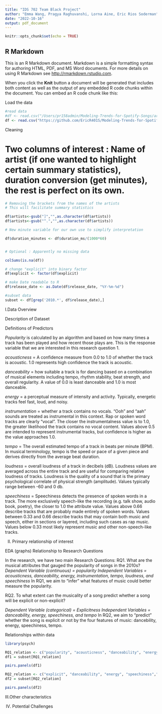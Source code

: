 ```yaml
---
title: "IDS 702 Team Black Project"
author: "Emma Wang, Pragya Raghuvanshi, Lorna Aine, Eric Rios Soderman"
date: "2022-10-16"
output: pdf_document
---
```


```r
knitr::opts_chunk$set(echo = TRUE)
```

## R Markdown

This is an R Markdown document. Markdown is a simple formatting syntax for authoring HTML, PDF, and MS Word documents. For more details on using R Markdown see <http://rmarkdown.rstudio.com>.

When you click the **Knit** button a document will be generated that includes both content as well as the output of any embedded R code chunks within the document. You can embed an R code chunk like this:


Load the data

```r
#read data
#df <- read.csv("/Users/pr158admin/Modeling-Trends-for-Spotify-Songs/archive/tracks.csv")
df <- read.csv("https://github.com/EricR401S/Modeling-Trends-for-Spotify-Songs/raw/main/archive/tracks.csv")
```

Cleaning

# Two columns of interest : Name of artist (if one wanted to highlight certain summary statistics), duration conversion (get minutes), the rest is perfect on its own. 


```r

# Removing the brackets from the names of the artists
# This will facilitate summary statistics

df$artists<-gsub("]","",as.character(df$artists))
df$artists<-gsub("^.","",as.character(df$artists))

# New minute variable for our own use to simplify interpretation

df$duration_minutes <- df$duration_ms/(1000*60)


# Optional : Apparently no missing data

colSums(is.na(df))

# change "explicit" into binary factor
df$explicit <- factor(df$explicit)

# make Date readable to R
df$release_date <- as.Date(df$release_date, "%Y-%m-%d")
```

```r
#subset data
subset <- df[grep('2010.*', df$release_date),]
```
I.Data Overview 

Description of Dataset




Definitions of Predictors

*Popularity* is calculated by an algorithm and based on how many times a track has been played and how recent those plays are. This is the response variable that we are interested in this research question 1.

*acousticness* = A confidence measure from 0.0 to 1.0 of whether the track is acoustic. 1.0 represents high confidence the track is acoustic.

*danceability* = how suitable a track is for dancing based on a combination of musical elements including tempo, rhythm stability, beat strength, and overall regularity. A value of 0.0 is least danceable and 1.0 is most danceable.

*energy* = a perceptual measure of intensity and activity. Typically, energetic tracks feel fast, loud, and noisy.

*instrumentation* = whether a track contains no vocals. "Ooh" and "aah" sounds are treated as instrumental in this context. Rap or spoken word tracks are clearly "vocal". The closer the instrumentalness value is to 1.0, the greater likelihood the track contains no vocal content. Values above 0.5 are intended to represent instrumental tracks, but confidence is higher as the value approaches 1.0.

*tempo* = The overall estimated tempo of a track in beats per minute (BPM). In musical terminology, tempo is the speed or pace of a given piece and derives directly from the average beat duration.

*loudness* = overall loudness of a track in decibels (dB). Loudness values are averaged across the entire track and are useful for comparing relative loudness of tracks. Loudness is the quality of a sound that is the primary psychological correlate of physical strength (amplitude). Values typically range between -60 and 0 db.

*speechiness* = Speechiness detects the presence of spoken words in a track. The more exclusively speech-like the recording (e.g. talk show, audio book, poetry), the closer to 1.0 the attribute value. Values above 0.66 describe tracks that are probably made entirely of spoken words. Values between 0.33 and 0.66 describe tracks that may contain both music and speech, either in sections or layered, including such cases as rap music. Values below 0.33 most likely represent music and other non-speech-like tracks.

II. Primary relationship of interest

EDA (graphs)
Relationship to Research Questions

In the research, we have two main Research Questions:
RQ1.	What are the musical attributes that gauged the popularity of songs in the 2010s? 
*Dependent Variable (continuous) = popularity*
*Independent Variables = acousticness, danceability, energy, instrumentation, tempo, loudness, and speechiness* 
In RQ1, we aim to "infer" what features of music could better measure the popularity.
 
RQ2.	To what extent can the musicality of a song predict whether a song will be explicit or non-explicit? 

*Dependent Variable (categorical) = Explicitness*
*Independent Variables = danceability, energy, speechiness, and tempo* 
In RQ2, we aim to "predict" whether the song is explicit or not by the four features of music: dancebility, energy, speechiness, tempo.



Relationships within data

```r
library(psych)

RQ1_relation <- c("popularity", "acousticness", "danceability", "energy", "instrumentalness", "tempo", "loudness", "speechiness")
df1 = subset[RQ1_relation]

pairs.panels(df1)
```

```r
RQ2_relation <- c("explicit", "danceability", "energy", "speechiness","tempo")
df2 = subset[RQ2_relation]

pairs.panels(df2)
```
III.Other characteristics

IV. Potential Challenges





